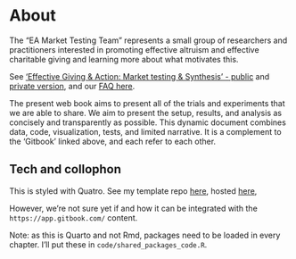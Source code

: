 # About {.unnumbered}

The “EA Market Testing Team” represents a small group of researchers and practitioners interested in promoting effective altruism and effective charitable giving and learning more about what motivates this.


See ['Effective Giving & Action: Market testing & Synthesis' - public](https://effective-giving-marketing.gitbook.io/untitled/) and [private version](https://app.gitbook.com/o/-MfFk4CTSGwVOPkwnRgx/s/-Mf8cHxdwePMZXRTKnEE/), and our [FAQ here](https://docs.google.com/document/d/1Ok9b51p5aQ1qHFnrGkf_e7vsjnDWzWdU_Zv3eUCtEL4/edit#).

<!-- 
logo: bulb.png
description: "Description and analysis of EAMT trials"
-->


The present web book aims to present all of the trials and experiments that we are able to share. We aim to present the setup, results, and analysis as concisely and transparently as possible. This dynamic document combines data, code, visualization, tests, and limited narrative. It is a complement to the 'Gitbook' linked above, and each refer to each other.


## Tech and collophon

This is styled with Quatro. See my template repo  [here](https://github.com/daaronr/dr_quarto_template), hosted [here](https://daaronr.github.io/dr_quarto_template/),

However, we're not sure yet if and how it can be integrated with the `https://app.gitbook.com/` content.

Note: as this is Quarto and not Rmd, packages need to be loaded in every chapter. I'll put these in `code/shared_packages_code.R`.






